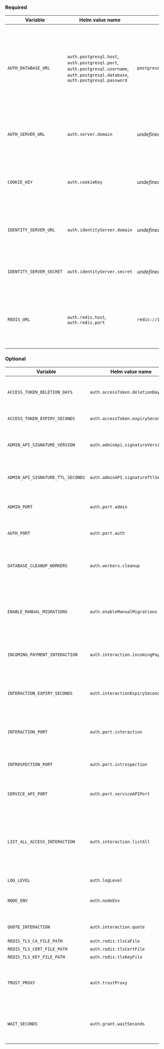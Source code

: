 
### Required

<div class="overflow-table wider-column">

| Variable                 | Helm value name                                                                                                                                        | Default                                                          | Description                                                                                                                         |
| ------------------------ | ------------------------------------------------------------------------------------------------------------------------------------------------------ | ---------------------------------------------------------------- | ----------------------------------------------------------------------------------------------------------------------------------- |
| `AUTH_DATABASE_URL`      | `auth.postgresql.host`,<br />`auth.postgresql.port`,<br />`auth.postgresql.username`,<br />`auth.postgresql.database`,<br />`auth.postgresql.password` | `postgresql://postgres:password@localhost:5432/auth_development` | The URL of the Postgres database storing your Open Payments grant data. For Helm, these components are provided individually.       |
| `AUTH_SERVER_URL`        | `auth.server.domain`                                                                                                                                   | _undefined_                                                      | The public endpoint for your Rafiki instance’s public Open Payments routes.                                                         |
| `COOKIE_KEY`             | `auth.cookieKey`                                                                                                                                       | _undefined_                                                      | The <LinkOut href="https://koajs.com/#app-keys-">koa KeyGrip key</LinkOut> that is used to sign cookies for an interaction session. |
| `IDENTITY_SERVER_URL`    | `auth.identityServer.domain`                                                                                                                           | _undefined_                                                      | The specific URL of your identity provider's user-facing consent screen.                                                            |
| `IDENTITY_SERVER_SECRET` | `auth.identityServer.secret`                                                                                                                           | _undefined_                                                      | The API key for fetching your identity (IdP) server endpoint.                                                                       |
| `REDIS_URL`              | `auth.redis.host`,<br />`auth.redis.port`                                                                                                              | `redis://127.0.0.1:6379`                                         | The connection URL for Redis. For Helm, these components are provided individually.                                                 |

</div>

### Optional

<div class="overflow-table wider-column">

| Variable                          | Helm value name                     | Default            | Description                                                                                                                                                         |
| --------------------------------- | ----------------------------------- | ------------------ | ------------------------------------------------------------------------------------------------------------------------------------------------------------------- |
| `ACCESS_TOKEN_DELETION_DAYS`      | `auth.accessToken.deletionDays`     | `30`               | The days until expired and/or revoked access tokens are deleted.                                                                                                    |
| `ACCESS_TOKEN_EXPIRY_SECONDS`     | `auth.accessToken.expirySeconds`    | `600` (10 minutes) | The expiry time, in seconds, for access tokens.                                                                                                                     |
| `ADMIN_API_SIGNATURE_VERSION`     | `auth.adminApi.signatureVersion`    | `1`                | The version of the request signing algorithm used to generate signatures.                                                                                           |
| `ADMIN_API_SIGNATURE_TTL_SECONDS` | `auth.adminAPI.signatureTtlSeconds` | `30`               | The TTL, in seconds, for which a request’s signature will be valid.                                                                                                 |
| `ADMIN_PORT`                      | `auth.port.admin`                   | `3003`             | The port of your Rafiki Auth Admin API server.                                                                                                                      |
| `AUTH_PORT`                       | `auth.port.auth`                    | `3006`             | The port of your Open Payments authorization server.                                                                                                                |
| `DATABASE_CLEANUP_WORKERS`        | `auth.workers.cleanup`              | `1`                | The number of workers processing expired or revoked access tokens.                                                                                                  |
| `ENABLE_MANUAL_MIGRATIONS`        | `auth.enableManualMigrations`       | `false`            | When `true`, you must run the auth Postgres database manually with the command `npm run knex – migrate:latest –envproduction`                                       |
| `INCOMING_PAYMENT_INTERACTION`    | `auth.interaction.incomingPayment`  | `false`            | When `true`, incoming Open Payments grant requests are interactive                                                                                                  |
| `INTERACTION_EXPIRY_SECONDS`      | `auth.interactionExpirySeconds`     | `600` (10 minutes) | The time, in seconds, for which a user can interact with a grant request before the request expires.                                                                |
| `INTERACTION_PORT`                | `auth.port.interaction`             | `3009`             | The port number of your Open Payments interaction-related APIs.                                                                                                     |
| `INTROSPECTION_PORT`              | `auth.port.introspection`           | `3007`             | The port of your Open Payments access token introspection server.                                                                                                   |
| `SERVICE_API_PORT`                | `auth.port.serviceAPIPort`          | `3011`             | The port to expose the internal service api.                                                                                                                        |
| `LIST_ALL_ACCESS_INTERACTION`     | `auth.interaction.listAll`          | `true`             | When `true`, grant requests that include a `list-all` action will require interaction. In these requests, the client asks to list resources that it did not create. |
| `LOG_LEVEL`                       | `auth.logLevel`                     | `info`             | <LinkOut href="https://getpino.io/#/docs/api?id=levels">Pino log level</LinkOut>                                                                                    |
| `NODE_ENV`                        | `auth.nodeEnv`                      | `development`      | The type of node environment: `development`, `test`, or `production`.                                                                                               |
| `QUOTE_INTERACTION`               | `auth.interaction.quote`            | `false`            | When `true`, quote grants are interactive.                                                                                                                          |
| `REDIS_TLS_CA_FILE_PATH`          | `auth.redis.tlsCaFile`              | `''`               | <LinkOut href="https://redis.io/docs/latest/operate/oss_and_stack/management/security/encryption/">Redis TLS config</LinkOut>                                       |
| `REDIS_TLS_CERT_FILE_PATH`        | `auth.redis.tlsCertFile`            | `''`               | <LinkOut href="https://redis.io/docs/latest/operate/oss_and_stack/management/security/encryption/">Redis TLS config</LinkOut>                                       |
| `REDIS_TLS_KEY_FILE_PATH`         | `auth.redis.tlsKeyFile`             | `''`               | <LinkOut href="https://redis.io/docs/latest/operate/oss_and_stack/management/security/encryption/">Redis TLS config</LinkOut>                                       |
| `TRUST_PROXY`                     | `auth.trustProxy`                   | `false`            | When `true`, the `X-Forwarded-Proto` header is used to determine if connections are secure.                                                                         |
| `WAIT_SECONDS`                    | `auth.grant.waitSeconds`            | `5`                | The wait time, in seconds, included in a grant request response (`grant.continue`).                                                                                 |

</div>
